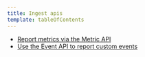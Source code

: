 ```yaml
---
title: Ingest apis
template: tableOfContents
---
```


* [Report metrics via the Metric API](/docs/telemetry-data-platform/ingest-manage-data/ingest-apis/report-metrics-metric-api)
* [Use the Event API to report custom events](/docs/telemetry-data-platform/ingest-manage-data/ingest-apis/use-event-api-report-custom-events)
